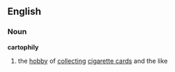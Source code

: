 ==English==
===Noun===
'''cartophily'''
# the [[hobby]] of [[collecting]] [[cigarette card]]s and the like